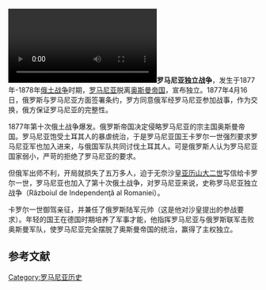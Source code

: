 {{Infobox military conflict
| conflict    = 罗马尼亚独立战争
| image       = [[File:Nicolae_Grigorescu_-_Atacul_de_la_Smardan.jpg|300px]]
| part        = 俄土战争
| caption     = 斯瑪丹的進攻（尼古拉·格里格雷斯庫的布面油畫）
| date        = 1877–1878年
| place       = 巴尔干地区
| territory   = 北[[多布罗加|多布罗加]]由土耳其划归罗马尼亚<br />南[[比萨拉比亚|比萨拉比亚]]由罗马尼亚划归俄罗斯
| result      = 罗/俄军胜
| combatant1  = {{flagicon|Romania}} [[罗马尼亚联合公国|罗马尼亚联合公国]]<br>{{flagicon|Russian Empire|1858}} [[俄罗斯帝国|俄罗斯帝国]]<br>[[File:Flag_of_Stiliana_Paraskevova.svg|border]] 巴尔干志愿军
| combatant2  = {{flag|Ottoman Empire}}
| commander1  = {{flagicon|Romania}} [[卡罗尔一世|卡罗尔一世]] <br>{{flagicon|Russian Empire|1858}} [[尼古拉·尼古拉耶維奇大公_(1831-1891)|尼古拉大公]]<br> {{flagicon|Bulgaria}} [[亚历山大一世_(保加利亚)|亚历山大一世]]
| commander2  = {{flagicon|Ottoman Empire}} [[艾哈邁德·穆塔爾·帕夏|艾哈邁德·穆塔爾·帕夏]]<br>{{flagicon|Ottoman Empire}} [[奥斯曼·努里帕夏|奥斯曼·努里帕夏]]
| strength1   = {{flagicon|Romania}} 66,000士兵<ref name="CSCI">Istoria Militară a Poporului Român (The Military History of the Romanian People), Centrul de Studii și Cercetări de Istorie și Teorie Militară, Editura Militară, București, 1987 {{Ro icon}}</ref><br>190门大炮<br>{{flagicon|Russian Empire|1858}} 280,000士兵 (欧洲前线)<br>500门大炮<ref>Мерников А. Г., Спектор А. А. Всемирная история войн. — Минск: 2005. — С. 376.</ref><br />[[File:Flag_of_Stiliana_Paraskevova.svg|border]] 7,000志愿者<ref name="CSCI"/>
| strength2   = {{flagicon|Ottoman Empire}} 186,000士兵<ref name="CSCI"/><br>210门大炮
| casualties1 = {{flagicon|Romania}} 4,302死亡与失踪 <br>3,316受伤<br>19,904患病<ref>Scafes, Cornel, et al., ''Armata română în războiul de independență 1877–1878''.  București, Editura Sigma, 2002, p. 149</ref><br/>{{flagicon|Russian Empire|1858}} 27,512阵亡、失踪、因伤死亡 <br>49,828受伤<br>46,000+ 非战斗减员，主要是疾病<br/>''(整个俄土战争)''<ref name="Victims">Kaminskii, L. S., și Novoselskii, S. A., ''Poteri v proșlîh voinah'' (Victimele războaielor trecute).  Medgiz, Moscova, 1947, pp. 36, 37</ref>
| casualties2 = 151,750+ 死亡、受伤、被俘<br/>''(整个俄土战争)''<ref name="Victims"/>
}}
[[File:Independance_of_Romania.webm|thumb]]'''罗马尼亚独立战争'''，发生于1877年-1878年[[俄土战争_(1877年-1878年)|俄土战争]]时期，[[罗马尼亚|罗马尼亚]]脱离[[奥斯曼帝国|奥斯曼帝国]]，宣布独立。1877年4月16日，俄罗斯与罗马尼亚方面签署条约，罗方同意俄军经罗马尼亚参加战事，作为交换，俄方保证罗马尼亚的完整性。

1877年第十次俄土战争爆发。俄罗斯帝国决定侵略罗马尼亚的宗主国奥斯曼帝国。罗马尼亚饱受土耳其人的暴虐统治，于是罗马尼亚国王卡罗尔一世强烈要求罗马尼亚军也加入进来，与俄国军队共同讨伐土耳其人。可是俄罗斯人认为罗马尼亚国家弱小，严苛的拒绝了罗马尼亚的要求。

但俄军出师不利，开局就损失了五万多人，迫于无奈沙皇[[亚历山大二世_(俄国)|亚历山大二世]]写信给卡罗尔一世，罗马尼亚也加入了第十次俄土战争，对罗马尼亚来说，史称罗马尼亚独立战争（Războiul de Independenţă al Romaniei）。

卡罗尔一世御驾亲征，并兼任了俄罗斯陆军元帅（这是他对沙皇提出的参战要求）。年轻的国王在德国时期培养了军事才能，他指挥罗马尼亚与俄罗斯联军击败奥斯曼军队，使罗马尼亚完全摆脱了奥斯曼帝国的统治，赢得了主权独立。

==参考文献==
{{reflist}}

[[Category:罗马尼亚历史|Category:罗马尼亚历史]]